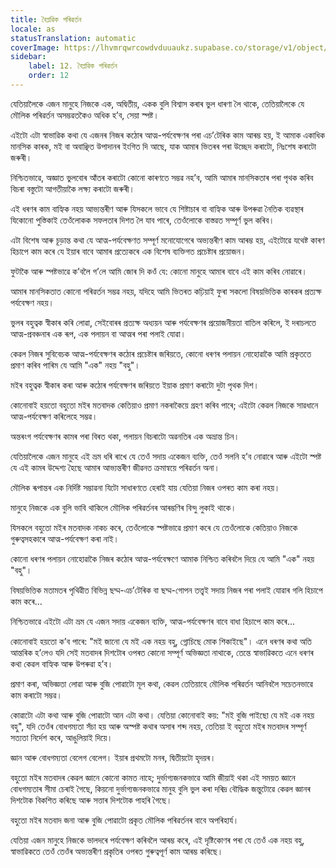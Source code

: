 ```yaml
---
title: বৈপ্লৱিক পৰিৱৰ্তন
locale: as
statusTranslation: automatic
coverImage: https://lhvmrqwrcowdvduuaukz.supabase.co/storage/v1/object/public/strapi-uploads/small_cover-tratado-de-psicologia-revolucionaria.webp-5e15e1cec4e0ebebcde5d7fc7565d8fd.webp
sidebar:
    label: 12. বৈপ্লৱিক পৰিৱৰ্তন
    order: 12
---
```

যেতিয়ালৈকে এজন মানুহে নিজকে এক, অদ্বিতীয়, একক বুলি বিশ্বাস কৰাৰ ভুল ধাৰণা লৈ থাকে, তেতিয়ালৈকে যে মৌলিক পৰিৱৰ্তন অসম্ভৱতকৈও অধিক হ’ব, সেয়া স্পষ্ট।

এইটো এটা স্বাভাৱিক কথা যে এজনৰ নিজৰ কঠোৰ আত্ম-পৰ্যবেক্ষণৰ পৰা এচ’টেৰিক কাম আৰম্ভ হয়, ই আমাক একাধিক মানসিক কাৰক, মই বা অবাঞ্ছিত উপাদানৰ ইংগিত দি আছে, যাক আমাৰ ভিতৰৰ পৰা উচ্ছেদ কৰাটো, নিঃশেষ কৰাটো জৰুৰী।

নিশ্চিতভাৱে, অজ্ঞাত ভুলবোৰ আঁতৰ কৰাটো কোনো কাৰণতে সম্ভৱ নহ’ব, আমি আমাৰ মানসিকতাৰ পৰা পৃথক কৰিব বিচৰা বস্তুটো আগতীয়াকৈ লক্ষ্য কৰাটো জৰুৰী।

এই ধৰণৰ কাম বাহ্যিক নহয় আভ্যন্তৰীণ আৰু যিসকলে ভাবে যে শিষ্টাচাৰ বা বাহ্যিক আৰু উপৰুৱা নৈতিক ব্যৱস্থাৰ যিকোনো পুস্তিকাই তেওঁলোকক সফলতাৰ দিশত লৈ যাব পাৰে, তেওঁলোকে বাস্তৱত সম্পূৰ্ণ ভুল কৰিব।

এটা বিশেষ আৰু চূড়ান্ত কথা যে আত্ম-পৰ্যবেক্ষণত সম্পূৰ্ণ মনোযোগেৰে অভ্যন্তৰীণ কাম আৰম্ভ হয়, এইটোৱে যথেষ্ট কাৰণ হিচাপে কাম কৰে যে ইয়াৰ বাবে আমাৰ প্ৰত্যেকৰে এক বিশেষ ব্যক্তিগত প্ৰচেষ্টাৰ প্ৰয়োজন।

ফুটাকৈ আৰু স্পষ্টভাৱে ক’বলৈ গ’লে আমি জোৰ দি কওঁ যে: কোনো মানুহে আমাৰ বাবে এই কাম কৰিব নোৱাৰে।

আমাৰ মানসিকতাত কোনো পৰিৱৰ্তন সম্ভৱ নহয়, যদিহে আমি ভিতৰত কঢ়িয়াই ফুৰা সকলো বিষয়ভিত্তিক কাৰকৰ প্ৰত্যক্ষ পৰ্যবেক্ষণ নহয়।

ভুলৰ বহুত্বক স্বীকাৰ কৰি লোৱা, সেইবোৰৰ প্ৰত্যক্ষ অধ্যয়ন আৰু পৰ্যবেক্ষণৰ প্ৰয়োজনীয়তা বাতিল কৰিলে, ই দৰাচলতে আত্ম-প্ৰবঞ্চনাৰ এক ৰূপ, এক পলায়ন বা আত্মৰ পৰা পলাই যোৱা।

কেৱল নিজৰ সুবিবেচক আত্ম-পৰ্যবেক্ষণৰ কঠোৰ প্ৰচেষ্টাৰ জৰিয়তে, কোনো ধৰণৰ পলায়ন নোহোৱাকৈ আমি প্ৰকৃততে প্ৰমাণ কৰিব পাৰিম যে আমি "এক" নহয় "বহু"।

মইৰ বহুত্বক স্বীকাৰ কৰা আৰু কঠোৰ পৰ্যবেক্ষণৰ জৰিয়তে ইয়াক প্ৰমাণ কৰাটো দুটা পৃথক দিশ।

কোনোবাই হয়তো বহুতো মইৰ মতবাদক কেতিয়াও প্ৰমাণ নকৰাকৈয়ে গ্ৰহণ কৰিব পাৰে; এইটো কেৱল নিজকে সাৱধানে আত্ম-পৰ্যবেক্ষণ কৰিলেহে সম্ভৱ।

অন্তৰংগ পৰ্যবেক্ষণৰ কামৰ পৰা বিৰত থকা, পলায়ন বিচৰাটো অৱনতিৰ এক অভ্ৰান্ত চিন।

যেতিয়ালৈকে এজন মানুহে এই ভ্ৰম ধৰি ৰাখে যে তেওঁ সদায় একেজন ব্যক্তি, তেওঁ সলনি হ’ব নোৱাৰে আৰু এইটো স্পষ্ট যে এই কামৰ উদ্দেশ্য হৈছে আমাৰ আভ্যন্তৰীণ জীৱনত ক্ৰমান্বয়ে পৰিৱৰ্তন অনা।

মৌলিক ৰূপান্তৰ এক নিৰ্দিষ্ট সম্ভাৱনা যিটো সাধাৰণতে হেৰাই যায় যেতিয়া নিজৰ ওপৰত কাম কৰা নহয়।

মানুহে নিজকে এক বুলি ভাবি থাকিলে মৌলিক পৰিৱৰ্তনৰ আৰম্ভণিৰ বিন্দু লুকাই থাকে।

যিসকলে বহুতো মইৰ মতবাদক নাকচ কৰে, তেওঁলোকে স্পষ্টভাৱে প্ৰমাণ কৰে যে তেওঁলোকে কেতিয়াও নিজকে গুৰুত্বসহকাৰে আত্ম-পৰ্যবেক্ষণ কৰা নাই।

কোনো ধৰণৰ পলায়ন নোহোৱাকৈ নিজৰ কঠোৰ আত্ম-পৰ্যবেক্ষণে আমাক নিশ্চিত কৰিবলৈ দিয়ে যে আমি "এক" নহয় "বহু"।

বিষয়ভিত্তিক মতামতৰ পৃথিৱীত বিভিন্ন ছদ্ম-এচ’টেৰিক বা ছদ্ম-গোপন তত্ত্বই সদায় নিজৰ পৰা পলাই যোৱাৰ গলি হিচাপে কাম কৰে...

নিশ্চিতভাৱে এইটো এটা ভ্ৰম যে এজন সদায় একেজন ব্যক্তি, আত্ম-পৰ্যবেক্ষণৰ বাবে বাধা হিচাপে কাম কৰে...

কোনোবাই হয়তো ক’ব পাৰে: "মই জানো যে মই এক নহয় বহু, গ্নোচিছে মোক শিকাইছে"। এনে ধৰণৰ কথা অতি আন্তৰিক হ’লেও যদি সেই মতবাদৰ দিশটোৰ ওপৰত কোনো সম্পূৰ্ণ অভিজ্ঞতা নাথাকে, তেন্তে স্বাভাৱিকতে এনে ধৰণৰ কথা কেৱল বাহ্যিক আৰু উপৰুৱা হ’ব।

প্ৰমাণ কৰা, অভিজ্ঞতা লোৱা আৰু বুজি পোৱাটো মূল কথা, কেৱল তেতিয়াহে মৌলিক পৰিৱৰ্তন আনিবলৈ সচেতনভাৱে কাম কৰাটো সম্ভৱ।

কোৱাটো এটা কথা আৰু বুজি পোৱাটো আন এটা কথা। যেতিয়া কোনোবাই কয়: "মই বুজি পাইছো যে মই এক নহয় বহু", যদি তেওঁৰ বোধগম্যতা সঁচা হয় আৰু অস্পষ্ট কথাৰ অসাৰ শব্দ নহয়, তেতিয়া ই বহুতো মইৰ মতবাদৰ সম্পূৰ্ণ সত্যতা নিৰ্দেশ কৰে, আঙুলিয়াই দিয়ে।

জ্ঞান আৰু বোধগম্যতা বেলেগ বেলেগ। ইয়াৰ প্ৰথমটো মনৰ, দ্বিতীয়টো হৃদয়ৰ।

বহুতো মইৰ মতবাদৰ কেৱল জ্ঞানে কোনো কামত নাহে; দুৰ্ভাগ্যজনকভাৱে আমি জীয়াই থকা এই সময়ত জ্ঞানে বোধগম্যতাৰ সীমা চেৰাই গৈছে, কিয়নো দুৰ্ভাগ্যজনকভাৱে মানুহ বুলি ভুল কৰা দৰিদ্ৰ বৌদ্ধিক জন্তুটোৱে কেৱল জ্ঞানৰ দিশটোক বিকশিত কৰিছে আৰু সত্তাৰ দিশটোক পাহৰি গৈছে।

বহুতো মইৰ মতবাদ জনা আৰু বুজি পোৱাটো প্ৰকৃত মৌলিক পৰিৱৰ্তনৰ বাবে অপৰিহাৰ্য।

যেতিয়া এজন মানুহে নিজকে ভালদৰে পৰ্যবেক্ষণ কৰিবলৈ আৰম্ভ কৰে, এই দৃষ্টিকোণৰ পৰা যে তেওঁ এক নহয় বহু, স্বাভাৱিকতে তেওঁ তেওঁৰ অভ্যন্তৰীণ প্ৰকৃতিৰ ওপৰত গুৰুত্বপূৰ্ণ কাম আৰম্ভ কৰিছে।
